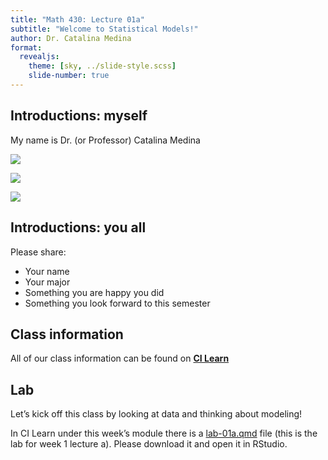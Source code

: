 ```yaml
---
title: "Math 430: Lecture 01a"
subtitle: "Welcome to Statistical Models!"
author: Dr. Catalina Medina
format: 
  revealjs:
    theme: [sky, ../slide-style.scss]
    slide-number: true
---
```


## Introductions: myself


My name is Dr. (or Professor) Catalina Medina 

::: {layout="[[1,1], [1]]"}

![](lecture-images/sonoma-county.jpg){fig-alt="Image of some grape vinyard with dry grass and hills."}

![](lecture-images/reno.jpg){fig-alt="Image of a city with some tall building surrounded by hills covered in snow."}

![](lecture-images/orange-county.jpg){fig-alt="Image of a coastline with beaches and houses."}
:::

## Introductions: you all

Please share: 

- Your name
- Your major
- Something you are happy you did
- Something you look forward to this semester

## Class information

All of our class information can be found on [**CI Learn**](https://cilearn.csuci.edu/)

## Lab

Let's kick off this class by looking at data and thinking about modeling!

In CI Learn under this week's module there is a [lab-01a.qmd](http://csuci-math430.github.io/lectures/week-01/lab-01a.qmd) file (this is the lab for week 1 lecture a). Please download it and open it in RStudio. 
